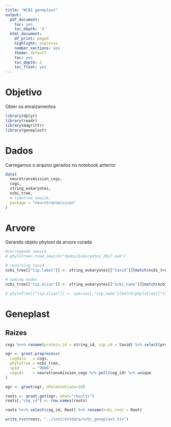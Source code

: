 ```yaml
---
title: "NCBI geneplast"
output:
  pdf_document:
    toc: yes
    toc_depth: '2'
  html_document:
    df_print: paged
    highlight: espresso
    number_sections: yes
    theme: default
    toc: yes
    toc_depth: 2
    toc_float: yes
---
```

# Objetivo
Obter os enraizamentos
```r
library(dplyr)
library(readr)
library(magrittr)
library(geneplast)
```

# Dados
Carregamos o arquivo gerados no notebook anterior
```r
data(
  neurotransmission_cogs,
  cogs,
  string_eukaryotes,
  ncbi_tree,
  # timetree_newick,
  package = "neurotransmission"
)
```

# Arvore
Gerando objeto phytool da arvore curada
```r
#carregando newick
# phyloTree<-read.newick("dados/Eukaryotes_2017.nwk")

# reversing taxid
ncbi_tree[["tip.label"]] <- string_eukaryotes[["taxid"]][match(ncbi_tree[["tip.label"]], string_eukaryotes[["new_taxid"]])]

# naming nodes
ncbi_tree[["tip.alias"]] <- string_eukaryotes[["ncbi_name"]][match(ncbi_tree[["tip.label"]], string_eukaryotes[["taxid"]])]

# phyloTree[["tip.alias"]] <- species[,"ssp_name"][match(phyloTree[["tip.label"]], species[,"ssp_id"])]
```

# Geneplast
## Raizes
```r
cogs %<>% rename(protein_id = string_id, ssp_id = taxid) %>% select(protein_id, ssp_id, cog_id)

ogr <- groot.preprocess(
  cogdata   = cogs,
  phyloTree = ncbi_tree,
  spid      = "9606",
  cogids    = neurotransmission_cogs %>% pull(cog_id) %>% unique
)

ogr <- groot(ogr, nPermutations=10)
```

```r
roots <- groot.get(ogr, what="results")
roots[,"cog_id"] <- row.names(roots)

roots %<>% select(cog_id, Root) %>% rename(ncbi_root = Root)

write_tsv(roots, "../inst/extdata/ncbi_geneplast.tsv")
```
